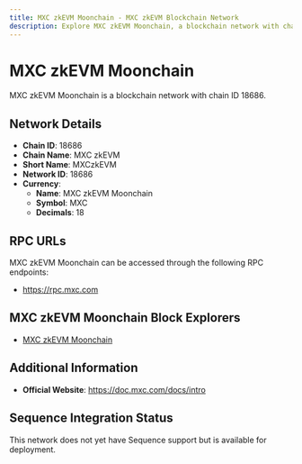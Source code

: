 ```yaml
--- 
title: MXC zkEVM Moonchain - MXC zkEVM Blockchain Network
description: Explore MXC zkEVM Moonchain, a blockchain network with chain ID 18686. Learn about its native currency, MXC zkEVM Moonchain, and how to interact with the network.
---
```


# MXC zkEVM Moonchain

MXC zkEVM Moonchain is a blockchain network with chain ID 18686.

## Network Details

- **Chain ID**: 18686
- **Chain Name**: MXC zkEVM
- **Short Name**: MXCzkEVM
- **Network ID**: 18686
- **Currency**: 
  - **Name**: MXC zkEVM Moonchain
  - **Symbol**: MXC
  - **Decimals**: 18

## RPC URLs

MXC zkEVM Moonchain can be accessed through the following RPC endpoints:

- https://rpc.mxc.com

## MXC zkEVM Moonchain Block Explorers

- [MXC zkEVM Moonchain](https://explorer.moonchain.com)

## Additional Information

- **Official Website**: https://doc.mxc.com/docs/intro

## Sequence Integration Status

This network does not yet have Sequence support but is available for deployment.
